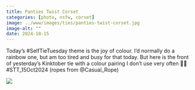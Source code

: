 ```yaml
---
title: Panties Twist Corset
categories: [photo, nsfw, corset]
image: ../www/images/ties/panties-twist-corset.jpg
image-alt: ""
date: 2024-10-15
---
```


Today’s #SelfTieTuesday theme is the joy of colour. I’d normally do a rainbow one, but am too tired and busy for that today. But here is the front of yesterday’s Kinktober tie with a colour pairing I don’t use very often 💜🧡 #STT_15Oct2024 (ropes from @Casual_Rope)

![](../www/images/ties/panties-twist-corset.jpg)

